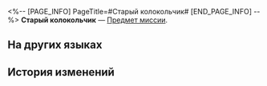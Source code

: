 <%-- [PAGE_INFO]
PageTitle=#Старый колокольчик#
[END_PAGE_INFO] --%>
{{Предмет Инфобокс
|id          = 140378
|Изображение = Предмет Старый колокольчик.png
|Тип         = Предмет миссии
|Инвентарь   = Миссии
|Редкость    = 3
|Эффект      = 
|Описание    = Старый колокольчик. Он издаёт пронзительный звук. Кажется, такими подзывают небольших зверьков.
}}
'''Старый колокольчик''' — [[Предмет миссии]].

==На других языках==
{{На других языках
|en   = Old Bell
|zhs  = 古旧的铃铛
|zht  = 古舊的鈴鐺
|ja   = 古い鈴
|ko   = 오래된 방울
|es   = Cascabel antiguo
|fr   = Vieille clochette
|ru   = Старый колокольчик
|th   = กระดิ่งโบราณ
|vi   = Lục Lạc Cổ
|de   = Antikes Glöckchen
|id   = Lonceng Tua
|pt   = Sino Antigo
}}

==История изменений==
{{История изменений|3.5}}